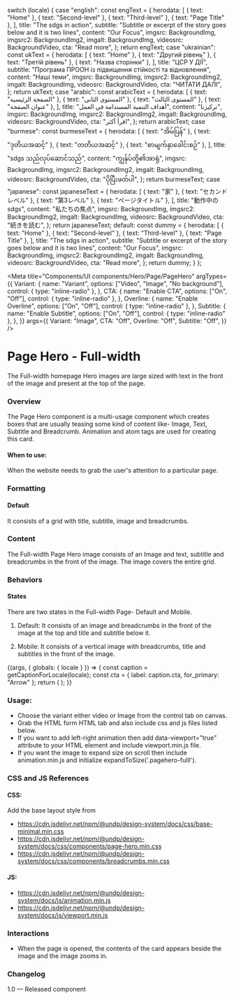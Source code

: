 
  switch (locale) {
    case "english":
      const engText = {
        herodata: [
          { text: "Home" },
          { text: "Second-level" },
          { text: "Third-level" },
          { text: "Page Title" },
        ],
        title: "The sdgs in action",
        subtitle:
          "Subtitle or excerpt of the story goes below and it is two lines",
        content: "Our Focus",
        imgsrc: BackgroundImg,
        imgsrc2: BackgroundImg2,
        imgalt: BackgroundImg,
        videosrc: BackgroundVideo,
        cta: "Read more",
      };
      return engText;
    case "ukrainian":
      const ukText = {
        herodata: [
          { text: "Home" },
          { text: "Другий рівень" },
          { text: "Третій рівень" },
          { text: "Назва сторінки" },
        ],
        title: "ЦСР У ДІЇ",
        subtitle:
          "Програма ПРООН із підвищення стійкості та відновлення",
        content: "Наші теми",
        imgsrc: BackgroundImg,
        imgsrc2: BackgroundImg2,
        imgalt: BackgroundImg,
        videosrc: BackgroundVideo,
        cta: "ЧИТАТИ ДАЛІ",
      };
      return ukText;
    case "arabic":
      const arabicText = {
        herodata: [
          { text: "الصفحة الرئيسية" },
          { text: "المستوى الثاني" },
          { text: "المستوى الثالث" },
          { text: "عنوان الصفحة" },
        ],
        title: "أهداف التنمية المستدامة في العمل",
        content: "تركيزنا",
        imgsrc: BackgroundImg,
        imgsrc2: BackgroundImg2,
        imgalt: BackgroundImg,
        videosrc: BackgroundVideo,
        cta: "اقرأ أكثر",
      };
      return arabicText;
    case "burmese":
      const burmeseText = {
        herodata: [
          { text: "အိမ်ပြန်" },
          { text: "ဒုတိယအဆင့်" },
          { text: "တတိယအဆင့်" },
          { text: "စာမျက်နှာခေါင်းစဉ်" },
        ],
        title: "sdgs သည်လုပ်ဆောင်သည်",
        content: "ကျွန်ုပ်တို့၏အာရုံ",
        imgsrc: BackgroundImg,
        imgsrc2: BackgroundImg2,
        imgalt: BackgroundImg,
        videosrc: BackgroundVideo,
        cta: "ပိုပြီးဖတ်ပါ",
      };
      return burmeseText;
    case "japanese":
      const japaneseText = {
        herodata: [
          { text: "家" },
          { text: "セカンドレベル" },
          { text: "第3レベル" },
          { text: "ページタイトル" },
        ],
        title: "動作中のsdgs",
        content: "私たちの焦点",
        imgsrc: BackgroundImg,
        imgsrc2: BackgroundImg2,
        imgalt: BackgroundImg,
        videosrc: BackgroundVideo,
        cta: "続きを読む",
      };
      return japaneseText;
    default:
      const dummy = {
        herodata: [
          { text: "Home" },
          { text: "Second-level" },
          { text: "Third-level" },
          { text: "Page Title" },
        ],
        title: "The sdgs in action",
        subtitle:
          "Subtitle or excerpt of the story goes below and it is two lines",
        content: "Our Focus",
        imgsrc: BackgroundImg,
        imgsrc2: BackgroundImg2,
        imgalt: BackgroundImg,
        videosrc: BackgroundVideo,
        cta: "Read more",
      };
      return dummy;
  }
};

<Meta
  title="Components/UI components/Hero/Page/PageHero"
  argTypes={{
    Variant: {
      name: "Variant",
      options: ["Video", "Image", "No background"],
      control: { type: "inline-radio" },
    },
    CTA: {
      name: "Enable CTA",
      options: ["On", "Off"],
      control: { type: "inline-radio" },
    },
    Overline: {
      name: "Enable Overline",
      options: ["On", "Off"],
      control: { type: "inline-radio" },
    },
    Subtitle: {
      name: "Enable Subtitle",
      options: ["On", "Off"],
      control: { type: "inline-radio" },
    },
  }}
  args={{
    Variant: "Image",
    CTA: "Off",
    Overline: "Off",
    Subtitle: "Off",
  }}
/>

# Page Hero - Full-width

The Full-width homepage Hero images are large sized with text in the front of the image and present at the top of the page.

### Overview

The Page Hero component is a multi-usage component which creates boxes that are usually teasing some kind of content like- Image, Text, Subtitle and Breadcrumb. Animation and atom tags are used for creating this card.

#### When to use:

When the website needs to grab the user's attention to a particular page.

### Formatting

#### Default

It consists of a grid with title, subtitle, image and breadcrumbs.

### Content

The Full-width Page Hero image consists of an Image and text, subtitle and breadcrumbs in the front of the image. The image covers the entire grid.

### Behaviors

#### States

There are two states in the Full-width Page- Default and Mobile.

1. Default: It consists of an image and breadcrumbs in the front of the image at the top and title and subtitle below it.

2. Mobile: It consists of a vertical image with breadcrumbs, title and subtitles in the front of the image.

<Canvas>
  <Story
    name="Page hero full-width"
    parameters={{
      chromatic: { viewports: process.env.CHROMATIC_VIEWPORTS },
    }}
  >
    {(args, { globals: { locale } }) => {
      const caption = getCaptionForLocale(locale);
      const cta = { label: caption.cta, for_primary: "Arrow" };
      return (
        <PageHero
          data={caption.herodata}
          title={caption.title}
          subtitle={caption?.subtitle}
          content={caption?.content}
          variant={args.Variant}
          active={"white"}
          imgsrc={caption.imgsrc}
          imgalt={caption.imgalt}
          cta={cta}
          {...args}
        ></PageHero>
      );
    }}
  </Story>
</Canvas>

### Usage:

- Choose the variant either video or Image from the control tab on canvas.
- Grab the HTML form HTML tab and also include css and js files listed below.
- If you want to add left-right animation then add data-viewport=”true” attribute to your HTML element and include viewport.min.js file.
- If you want the image to expand size on scroll then include animation.min.js and initialize expandToSize('.pagehero-fulll').

### CSS and JS References

#### CSS:

Add the base layout style from

- https://cdn.jsdelivr.net/npm/@undp/design-system/docs/css/base-minimal.min.css
- https://cdn.jsdelivr.net/npm/@undp/design-system/docs/css/components/page-hero.min.css
- https://cdn.jsdelivr.net/npm/@undp/design-system/docs/css/components/breadcrumbs.min.css

#### JS:

- https://cdn.jsdelivr.net/npm/@undp/design-system/docs/js/animation.min.js
- https://cdn.jsdelivr.net/npm/@undp/design-system/docs/js/viewport.min.js

### Interactions

- When the page is opened, the contents of the card appears beside the image and the image zooms in.

### Changelog

1.0 — Released component
